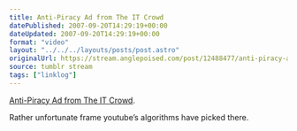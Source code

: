 ```yaml
---
title: Anti-Piracy Ad from The IT Crowd
datePublished: 2007-09-20T14:29:19+00:00
dateUpdated: 2007-09-20T14:29:19+00:00
format: "video"
layout: "../../../layouts/posts/post.astro"
originalUrl: https://stream.anglepoised.com/post/12488477/anti-piracy-ad-from-the-it-crowd-rather
source: tumblr stream
tags: ["linklog"]
---
```



<YouTube id="https://www.youtube.com/watch?v=qPEeaxI0OPU" />

[Anti-Piracy Ad from The IT Crowd](https://www.youtube.com/watch?v=qPEeaxI0OPU).

Rather unfortunate frame youtube&rsquo;s algorithms have picked there.
